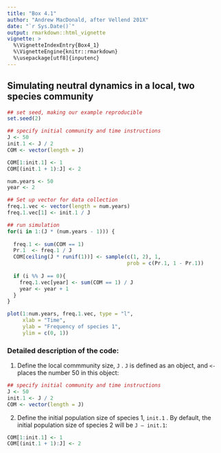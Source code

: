 ```yaml
---
title: "Box 4.1"
author: "Andrew MacDonald, after Vellend 201X"
date: "`r Sys.Date()`"
output: rmarkdown::html_vignette
vignette: >
  %\VignetteIndexEntry{Box4_1}
  %\VignetteEngine{knitr::rmarkdown}
  %\usepackage[utf8]{inputenc}
---
```


## Simulating neutral dynamics in a local, two species community

```r
## set seed, making our example reproducible
set.seed(2)

## specify initial community and time instructions
J <- 50
init.1 <- J / 2
COM <- vector(length = J)

COM[1:init.1] <- 1
COM[(init.1 + 1):J] <- 2

num.years <- 50
year <- 2

## Set up vector for data collection
freq.1.vec <- vector(length = num.years)
freq.1.vec[1] <- init.1 / J

## run simulation
for(i in 1:(J * (num.years - 1))) {
  
  freq.1 <- sum(COM == 1)
  Pr.1  <- freq.1 / J
  COM[ceiling(J * runif(1))] <- sample(c(1, 2), 1, 
                                       prob = c(Pr.1, 1 - Pr.1))
  
  if (i %% J == 0){
    freq.1.vec[year] <- sum(COM == 1) / J
    year <- year + 1
  }
}

plot(1:num.years, freq.1.vec, type = "l", 
     xlab = "Time", 
     ylab = "Frequency of species 1", 
     ylim = c(0, 1))
```

### Detailed description of the code:

1. Define the local commmunity size, `J` . `J` is defined as an object, and ` <- ` places the number 50 in this object:

```r
## specify initial community and time instructions
J <- 50
init.1 <- J / 2
COM <- vector(length = J)
```

2. Define the initial population size of species 1, `init.1` . By default, the initial population size of species 2 will be `J – init.1`:

```r
COM[1:init.1] <- 1
COM[(init.1 + 1):J] <- 2
```


